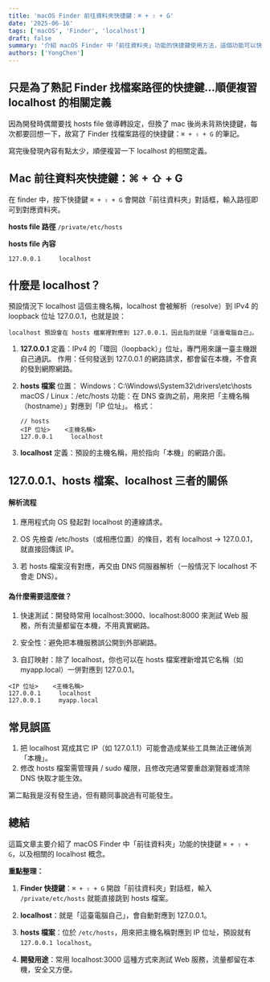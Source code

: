 ```yaml
---
title: 'macOS Finder 前往資料夾快捷鍵：⌘ + ⇧ + G'
date: '2025-06-16'
tags: ['macOS', 'Finder', 'localhost']  
draft: false
summary: '介紹 macOS Finder 中「前往資料夾」功能的快捷鍵使用方法，這個功能可以快速導航到系統中的任何資料夾路徑。'
authors: ['YongChen']
---
```


## 只是為了熟記 Finder 找檔案路徑的快捷鍵...順便複習 localhost 的相關定義
因為開發時偶爾要找 hosts file 做導轉設定，但換了 mac 後尚未背熟快捷鍵，每次都要回想一下，故寫了 Finder 找檔案路徑的快捷鍵：`⌘ + ⇧ + G` 的筆記。

寫完後發現內容有點太少，順便複習一下 localhost 的相關定義。


## Ｍac 前往資料夾快捷鍵：⌘ + ⇧ + G
在 finder 中，按下快捷鍵 `⌘ + ⇧ + G` 會開啟「前往資料夾」對話框，輸入路徑即可到對應資料夾。

**hosts file 路徑**
`/private/etc/hosts`

**hosts file 內容**
```
127.0.0.1     localhost
```

## 什麼是 localhost？
預設情況下 localhost 這個主機名稱，localhost 會被解析（resolve）到 IPv4 的 loopback 位址 127.0.0.1，也就是說：

```
localhost 預設會在 hosts 檔案裡對應到 127.0.0.1，因此指的就是「這臺電腦自己」。
```

1. **127.0.0.1**
定義：IPv4 的「環回（loopback）」位址，專門用來讓一臺主機跟自己通訊。
作用：任何發送到 127.0.0.1 的網路請求，都會留在本機，不會真的發到網際網路。

2. **hosts 檔案**
位置：
Windows：C:\Windows\System32\drivers\etc\hosts
macOS / Linux：/etc/hosts
功能：在 DNS 查詢之前，用來把「主機名稱（hostname）」對應到「IP 位址」。
格式：
	```
	// hosts
	<IP 位址>    <主機名稱>
	127.0.0.1     localhost
	```

3. **localhost**
定義：預設的主機名稱，用於指向「本機」的網路介面。

## 127.0.0.1、hosts 檔案、localhost 三者的關係

#### 解析流程

1. 應用程式向 OS 發起對 localhost 的連線請求。

2. OS 先檢查 /etc/hosts（或相應位置）的條目，若有 localhost → 127.0.0.1，就直接回傳該 IP。

3. 若 hosts 檔案沒有對應，再交由 DNS 伺服器解析（一般情況下 localhost 不會走 DNS）。

#### 為什麼需要這麼做？

1. 快速測試：開發時常用 localhost:3000、localhost:8000 來測試 Web 服務，所有流量都留在本機，不用真實網路。

2. 安全性：避免把本機服務誤公開到外部網路。

3. 自訂映射：除了 localhost，你也可以在 hosts 檔案裡新增其它名稱（如 myapp.local）一併對應到 127.0.0.1。
```
<IP 位址>    <主機名稱>
127.0.0.1     localhost
127.0.0.1     myapp.local
```


## 常見誤區
1. 把 localhost 寫成其它 IP（如 127.0.1.1）可能會造成某些工具無法正確偵測「本機」。
2. 修改 hosts 檔案需管理員 / sudo 權限，且修改完通常要重啟瀏覽器或清除 DNS 快取才能生效。

第二點我是沒有發生過，但有聽同事說過有可能發生。

## 總結

這篇文章主要介紹了 macOS Finder 中「前往資料夾」功能的快捷鍵 `⌘ + ⇧ + G`，以及相關的 localhost 概念。

**重點整理：**

1. **Finder 快捷鍵**：`⌘ + ⇧ + G` 開啟「前往資料夾」對話框，輸入 `/private/etc/hosts` 就能直接跳到 hosts 檔案。

2. **localhost**：就是「這臺電腦自己」，會自動對應到 127.0.0.1。

3. **hosts 檔案**：位於 `/etc/hosts`，用來把主機名稱對應到 IP 位址，預設就有 `127.0.0.1 localhost`。

4. **開發用途**：常用 localhost:3000 這種方式來測試 Web 服務，流量都留在本機，安全又方便。


